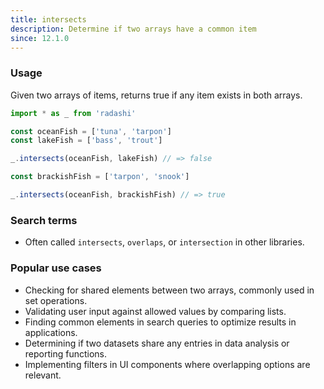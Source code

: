 ```yaml
---
title: intersects
description: Determine if two arrays have a common item
since: 12.1.0
---
```


### Usage

Given two arrays of items, returns true if any item exists in both arrays.

```ts
import * as _ from 'radashi'

const oceanFish = ['tuna', 'tarpon']
const lakeFish = ['bass', 'trout']

_.intersects(oceanFish, lakeFish) // => false

const brackishFish = ['tarpon', 'snook']

_.intersects(oceanFish, brackishFish) // => true
```

### Search terms

- Often called `intersects`, `overlaps`, or `intersection` in other libraries.

### Popular use cases

- Checking for shared elements between two arrays, commonly used in set operations.
- Validating user input against allowed values by comparing lists.
- Finding common elements in search queries to optimize results in applications.
- Determining if two datasets share any entries in data analysis or reporting functions.
- Implementing filters in UI components where overlapping options are relevant.
